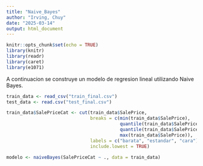 ```yaml
---
title: "Naive_Bayes"
author: "Irving, Chuy"
date: "2025-03-14"
output: html_document
---
```


```r
knitr::opts_chunk$set(echo = TRUE)
library(knitr)
library(readr)
library(caret)
library(e1071)
```

A continuacion se construye un modelo de regresion lineal utilizando Naive Bayes.
```r
train_data <- read_csv("train_final.csv")
test_data <- read.csv("test_final.csv")
```

```r
train_data$SalePriceCat <- cut(train_data$SalePrice,
                               breaks = c(min(train_data$SalePrice),
                                          quantile(train_data$SalePrice, probs = 1/3),
                                          quantile(train_data$SalePrice, probs = 2/3),
                                          max(train_data$SalePrice)),
                               labels = c("barata", "estandar", "cara"),
                               include.lowest = TRUE)

```

```r
modelo <- naiveBayes(SalePriceCat ~ ., data = train_data)
```